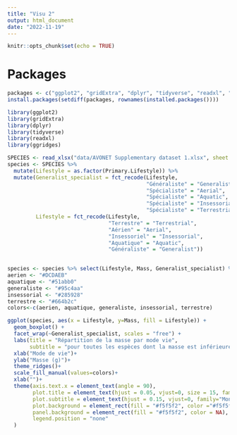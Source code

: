 ```yaml
---
title: "Visu 2"
output: html_document
date: "2022-11-19"
---
```


```r
knitr::opts_chunk$set(echo = TRUE)
```

# Packages 
```r
packages <- c("ggplot2", "gridExtra", "dplyr", "tidyverse", "readxl", "ggridges")
install.packages(setdiff(packages, rownames(installed.packages())))

library(ggplot2)
library(gridExtra)
library(dplyr)
library(tidyverse)
library(readxl)
library(ggridges)
```

```r
SPECIES <- read_xlsx("data/AVONET Supplementary dataset 1.xlsx", sheet = 2)
species <- SPECIES %>% 
  mutate(Lifestyle = as.factor(Primary.Lifestyle)) %>% 
  mutate(Generalist_specialist = fct_recode(Lifestyle, 
                                            "Généraliste" = "Generalist", 
                                            "Spécialiste" = "Aerial",
                                            "Spécialiste" = "Aquatic", 
                                            "Spécialiste" = "Insessorial",
                                            "Spécialiste" = "Terrestrial"),
         Lifestyle = fct_recode(Lifestyle, 
                                "Terrestre" = "Terrestrial",
                                "Aérien" = "Aerial",
                                "Insessoriel" = "Insessorial",
                                "Aquatique" = "Aquatic",
                                "Généraliste" = "Generalist"))
  
```

```r
species <- species %>% select(Lifestyle, Mass, Generalist_specialist) %>% filter(Mass < 1000) 
aerien <- "#DCDAEB"
aquatique <- "#51abb0"
generaliste <- "#95c4aa"
insessorial <- "#285928"
terrestre <- "#664b2c"
colors<-c(aerien, aquatique, generaliste, insessorial, terrestre)
```


```r
ggplot(species, aes(x = Lifestyle, y=Mass, fill = Lifestyle)) +
  geom_boxplot() + 
  facet_wrap(~Generalist_specialist, scales = "free") +
  labs(title = "Répartition de la masse par mode vie", 
       subtitle = "pour toutes les espèces dont la masse est inférieure à 1kg")+
  xlab("Mode de vie")+
  ylab("Masse (g)")+
  theme_ridges()+
  scale_fill_manual(values=colors)+
  xlab("")+
  theme(axis.text.x = element_text(angle = 90),
        plot.title = element_text(hjust = 0.05, vjust=0, size = 15, family="Montserrat", face="bold"),
        plot.subtitle = element_text(hjust = 0.15, vjust=0, family="Montserrat"),
        plot.background = element_rect(fill = "#f5f5f2", color ="#f5f5f2"),
        panel.background = element_rect(fill = "#f5f5f2", color = NA), 
        legend.position = "none"
  )
```